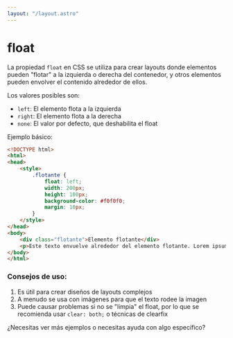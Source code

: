 ```yaml
---
layout: "/layout.astro"
---
```


# float

La propiedad `float` en CSS se utiliza para crear layouts donde elementos pueden "flotar" a la izquierda o derecha del contenedor, y otros elementos pueden envolver el contenido alrededor de ellos.

Los valores posibles son:

- `left`: El elemento flota a la izquierda
- `right`: El elemento flota a la derecha
- `none`: El valor por defecto, que deshabilita el float

Ejemplo básico:

```html
<!DOCTYPE html>
<html>
<head>
    <style>
        .flotante {
            float: left;
            width: 200px;
            height: 100px;
            background-color: #f0f0f0;
            margin: 10px;
        }
    </style>
</head>
<body>
    <div class="flotante">Elemento flotante</div>
    <p>Este texto envuelve alrededor del elemento flotante. Lorem ipsum dolor sit amet...</p>
</body>
</html>
```

### Consejos de uso:

1. Es útil para crear diseños de layouts complejos
2. A menudo se usa con imágenes para que el texto rodee la imagen
3. Puede causar problemas si no se "limpia" el float, por lo que se recomienda usar `clear: both;` o técnicas de clearfix

¿Necesitas ver más ejemplos o necesitas ayuda con algo específico?
